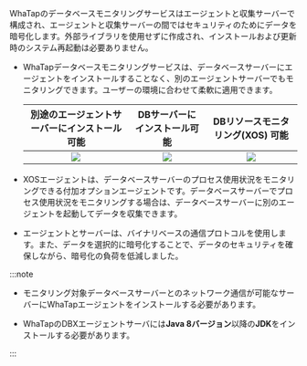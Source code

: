 WhaTapのデータベースモニタリングサービスはエージェントと収集サーバーで構成され、エージェントと収集サーバーの間ではセキュリティのためにデータを暗号化します。外部ライブラリを使用せずに作成され、インストールおよび更新時のシステム再起動は必要ありません。

-   WhaTapデータベースモニタリングサービスは、データベースサーバーにエージェントをインストールすることなく、別のエージェントサーバーでもモニタリングできます。ユーザーの環境に合わせて柔軟に適用できます。

    <div class='db-agent'>

    |              別途のエージェントサーバーにインストール可能             |                DBサーバーにインストール可能               |   DBリソースモニタリング(XOS) 可能  |
    | :---------------------------------------------: | :------------------------------------------: | :---------------------: |
    | ![](/img/dbx-install-agent-on-agent-server.png) | ![](/img/dbx-install-agent-on-db-server.png) | ![](/img/xos-agent.png) |

    </div>

-   XOSエージェントは、データベースサーバーのプロセス使用状況をモニタリングできる付加オプションエージェントです。データベースサーバーでプロセス使用状況をモニタリングする場合は、データベースサーバーに別のエージェントを起動してデータを収集できます。

-   エージェントとサーバーは、バイナリベースの通信プロトコルを使用します。また、データを選択的に暗号化することで、データのセキュリティを確保しながら、暗号化の負荷を低減しました。

:::note

-   モニタリング対象データベースサーバーとのネットワーク通信が可能なサーバーにWhaTapエージェントをインストールする必要があります。

-   WhaTapのDBXエージェントサーバには**Java 8バージョン**以降の**JDK**をインストールする必要があります。

:::
